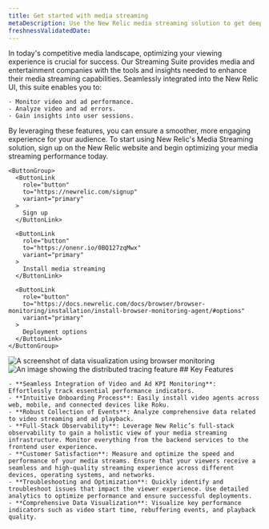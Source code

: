 ```yaml
---
title: Get started with media streaming
metaDescription: Use the New Relic media streaming solution to get deep visibility and actionable insights into real users' experiences.
freshnessValidatedDate:
---
```


<SideBySide>
  <Side>
    In today's competitive media landscape, optimizing your viewing experience is crucial for success. Our <InlinePopover type="browser"/> Streaming Suite provides media and entertainment companies with the tools and insights needed to enhance their media streaming capabilities. Seamlessly integrated into the New Relic UI, this suite enables you to:

    - Monitor video and ad performance.
    - Analyze video and ad errors.
    - Gain insights into user sessions.

By leveraging these features, you can ensure a smoother, more engaging experience for your audience. To start using New Relic's Media Streaming solution, sign up on the New Relic website and begin optimizing your media streaming performance today.

    <ButtonGroup>
      <ButtonLink
        role="button"
        to="https://newrelic.com/signup"
        variant="primary"
      >
        Sign up
      </ButtonLink>

      <ButtonLink
        role="button"
        to="https://onenr.io/0BQ127zqMwx"
        variant="primary"
      >
        Install media streaming
      </ButtonLink>

      <ButtonLink
        role="button"
        to="https://docs.newrelic.com/docs/browser/browser-monitoring/installation/install-browser-monitoring-agent/#options"
        variant="primary"
      >
        Deployment options
      </ButtonLink>
    </ButtonGroup>
  </Side>

  <Side>
    <img
      title="Visualizing data"
      alt="A screenshot of data visualization using browser monitoring"
      src="/images/browser_screenshot-crop_data-visualize.webp"
    />
  </Side>
</SideBySide>

<SideBySide>
  <Side>
    <img
      title="Real User Monitoring with New Relic"
      alt="An image showing the distributed tracing feature"
      src="/images/browser_screenshot-crop_distributed-tracing.webp"
    />
  </Side>

  <Side>
    ## Key Features

    - **Seamless Integration of Video and Ad KPI Monitoring**: Effortlessly track essential performance indicators.
    - **Intuitive Onboarding Process**: Easily install video agents across web, mobile, and connected devices like Roku.
    - **Robust Collection of Events**: Analyze comprehensive data related to video streaming and ad playback.
    - **Full-Stack Observability**: Leverage New Relic’s full-stack observability to gain a holistic view of your media streaming infrastructure. Monitor everything from the backend services to the frontend user experience.
    - **Customer Satisfaction**: Measure and optimize the speed and performance of your media streams. Ensure that your viewers receive a seamless and high-quality streaming experience across different devices, operating systems, and networks.
    - **Troubleshooting and Optimization**: Quickly identify and troubleshoot issues that impact the viewer experience. Use detailed analytics to optimize performance and ensure successful deployments.
    - **Comprehensive Data Visualization**: Visualize key performance indicators such as video start time, rebuffering events, and playback quality.
  </Side>
</SideBySide>


